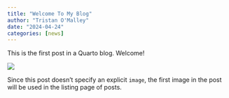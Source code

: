 ```yaml
---
title: "Welcome To My Blog"
author: "Tristan O'Malley"
date: "2024-04-24"
categories: [news]
---
```


This is the first post in a Quarto blog. Welcome!

![](thumbnail.jpg)

Since this post doesn't specify an explicit `image`, the first image in the post will be used in the listing page of posts.
